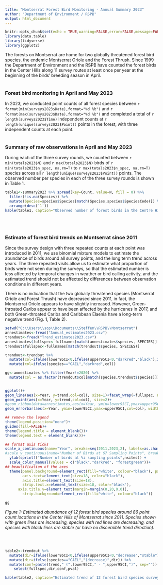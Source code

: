 ```yaml
---
title: "Montserrat Forest Bird Monitoring - Annual Summary 2023"
author: "Department of Environment / RSPB"
output: html_document
---
```


```r
knitr::opts_chunk$set(echo = TRUE,warning=FALSE,error=FALSE,message=FALSE)
library(data.table)
library(tidyverse)
library(ggplot2)
```

The forests on Montserrat are home for two globally threatened forest bird species, the endemic Montserrat Oriole and the Forest Thrush. Since 1999 the Department of Environment and the RSPB have counted the forest birds in the Center Hills along 11 survey routes at least once per year at the beginning of the birds' breeding season in April.
<br>
<br>

### Forest bird monitoring in April and May 2023

In 2023, we conducted point counts of all forest species between `r format(min(surveys2023$Date),format="%d %b")` and  `r format(max(surveys2023$Date),format="%d %b")` and completed a total of `r length(surveys2023$Time)` independent counts at `r length(unique(surveys2023$Point))` points in the forest, with three independent counts at each point. 
<br>
<br>


### Summary of raw observations in April and May 2023

During each of the three survey rounds, we counted between `r min(totals2023$N)` and `r max(totals2023$N)` birds of `r min(totals2023$n_spec, na.rm=T)` to `r max(totals2023$n_spec, na.rm=T)` species across all `r length(unique(surveys2023$Point))` points. The observed number per species in each of the three survey rounds is shown in Table 1.


```r
table1<-summary2023 %>% spread(key=Count, value=N, fill = 0) %>%
  filter(!is.na(Species)) %>%
  mutate(Species=species$Species[match(Species,species$SpeciesCode)]) %>%
  arrange(desc(`1`))
kable(table1, caption="Observed number of forest birds in the Centre Hills of Montserrat in April and May 2023 during three independent survey rounds.",col.names=  c("Species","Total N in round 1", "Total N in round 2", "Total N in round 3"))
```


<br>
<br>


### Estimate of forest bird trends on Montserrat since 2011

Since the survey design with three repeated counts at each point was introduced in 2011, we use binomial mixture models to estimate the abundance of birds around all survey points, and the long term trend across years. The three repeated visits allow us to estimate what proportion of birds were not seen during the surveys, so that the estimated number is less affected by temporal changes in weather or bird calling activity, and the estimated trend should not be affected by differences between observation conditions in different years.

There is no indication that the two globally threatened species (Montserrat Oriole and Forest Thrush) have decreased since 2011, in fact, the Montserrat Oriole appears to have slightly increased. However, Green-throated Caribs appear to have been affected by the hurricanes in 2017, and both Green-throated Caribs and Caribbean Elaenia have a long-term negative trend (Fig. 1, Table 2).


```r
setwd("C:\\Users\\sop\\Documents\\Steffen\\RSPB\\Montserrat")
annestimates<-fread("Annual_estimates2023.csv")
trendout<-fread("Trend_estimates2023.csv")
annestimates$fullspec<-fullnames[match(annestimates$species, SPECIES)]
trendout$fullspec<-fullnames[match(trendout$species, SPECIES)]

trendout<-trendout %>%
  mutate(col=ifelse(lower95CI<0,ifelse(upper95CI<0,"darkred","black"),ifelse(upper95CI>0,"forestgreen","black"))) %>%
  mutate(col=ifelse(species=="CAEL","darkred",col))

gg<-annestimates %>% filter(Year!=2020) %>%
  mutate(col = as.factor(trendout$col[match(species,trendout$species)])) %>%
  

ggplot()+
geom_line(aes(x=Year, y=trend,col=col), size=1)+facet_wrap(~fullspec, ncol=2, scales="free_y")+
geom_point(aes(x=Year, y=trend,col=col), size=2)+
#geom_ribbon(data=annestimates,aes(x=Year, ymin=lower95CI,ymax=upper95CI),alpha=0.2)+
geom_errorbar(aes(x=Year, ymin=lower95CI,ymax=upper95CI,col=col), width=.1) +

## remove the legend
theme(legend.position="none")+
guides(fill=FALSE)+
theme(legend.title = element_blank())+
theme(legend.text = element_blank())+

## format axis ticks
scale_x_continuous(name="Year", breaks=seq(2011,2023,2), labels=as.character(seq(2011,2023,2)))+
#scale_y_continuous(name="Number of Birds at 67 Sampling Points", breaks=seq(0,4000,500), labels=as.character(seq(0,4000,500)))+
  ylab(sprintf("Number of birds at %i sampling points",nsites)) +
  scale_color_manual(values = c("black","darkred", "forestgreen"))+
## beautification of the axes
  theme(panel.background=element_rect(fill="white", colour="black"), panel.grid.major = element_blank(), panel.grid.minor = element_blank(),
        axis.text=element_text(size=18, color="black"), 
        axis.title=element_text(size=18), 
        strip.text.x=element_text(size=18, color="black"),
	  axis.title.y=element_text(margin=margin(0,20,0,0)), 
        strip.background=element_rect(fill="white", colour="black")) 

gg
```
*Figure 1: Estimated abundance of 12 forest bird species around 86 point count locations in the Center Hills of Montserrat since 2011. Species shown with green lines are increasing, species with red lines are decreasing, and species with black lines are stable (or have no discernible trend direction).*

<br>
<br>


```r
table2<-trendout %>%
  mutate(dir=ifelse(lower95CI<0,ifelse(upper95CI<0,"decrease","stable"),ifelse(upper95CI>0,"increase","stable"))) %>%
  mutate(dir=ifelse(species=="CAEL","(decrease)",dir)) %>%
  mutate(conf=paste(trend," (",lower95CI," - ",upper95CI,")", sep="")) %>%
    select(fullspec,dir,conf,pval)

kable(table2, caption="Estimated trend of 12 forest bird species surveyed between 2011 and 2023 in the Centre Hills of Montserrat. Note that 'model fit' is assessed via a Bayesian p-value, which indicates poor model fit at values close to 0 and close to 1.",col.names=  c("Species","Direction", "Trend estimate", "Model fit"))
```


<br>
<br>




